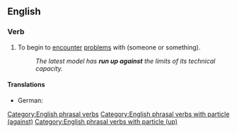 ==English==

===Verb===
{{en-verb|run<,,ran,run> up against}}

# {{lb|en|transitive}} To begin to [[encounter]] [[problems]] with (someone or something).
#: ''The latest model has '''run up against''' the limits of its technical capacity.''

====Translations====
{{trans-top|to encounter problems}}
* German: {{t|de|[[auf]] [[etwas]] [[stoßen]]}}
{{trans-mid}}
{{trans-bottom}}

[[Category:English phrasal verbs]]
[[Category:English phrasal verbs with particle (against)]]
[[Category:English phrasal verbs with particle (up)]]